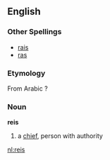 ==English==
===Other Spellings===
*[[rais]]
*[[ras]]
===Etymology===
From Arabic ?
===Noun===
'''reis'''

#a [[chief]], person with authority

[[nl:reis]]
